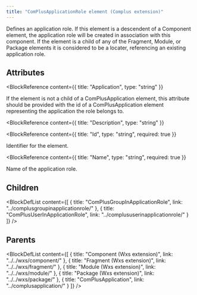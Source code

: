 ```yaml
---
title: "ComPlusApplicationRole element (Complus extension)"
---
```



Defines an application role. If this element is a descendent
 of a Component element, the application role will be created in association
 with this component. If the element is a child of any of the Fragment, Module,
 or Package elements it is considered to be a locater, referencing an existing
 application role.


## Attributes

<BlockWrapper>

  <BlockReference
    content={{
      title: "Application",
      type: "string"
    }}
  >
  If the element is not a child of a ComPlusApplication
   element, this attribute should be provided with the id of a
   ComPlusApplication element representing the application the role belongs to.
  </BlockReference>

  <BlockReference
    content={{
      title: "Description",
      type: "string"
    }}
  >
  
  </BlockReference>

  <BlockReference
    content={{
      title: "Id",
      type: "string",
      required: true
    }}
  >
  Identifier for the element.
  </BlockReference>

  <BlockReference
    content={{
      title: "Name",
      type: "string",
      required: true
    }}
  >
  Name of the application role.
  </BlockReference>

</BlockWrapper>

## Children

<BlockDefList content={[
    {
      title: "ComPlusGroupInApplicationRole",
      link: "../complusgroupinapplicationrole/"
    },
    {
      title: "ComPlusUserInApplicationRole",
      link: "../complususerinapplicationrole/"
    }
  ]}
/>

## Parents

<BlockDefList content={[
    {
      title: "Component (Wxs extension)",
      link: "../../wxs/component/"
    },
    {
      title: "Fragment (Wxs extension)",
      link: "../../wxs/fragment/"
    },
    {
      title: "Module (Wxs extension)",
      link: "../../wxs/module/"
    },
    {
      title: "Package (Wxs extension)",
      link: "../../wxs/package/"
    },
    {
      title: "ComPlusApplication",
      link: "../complusapplication/"
    }
  ]}
/>